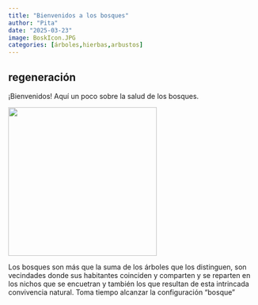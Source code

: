 ```yaml
---
title: "Bienvenidos a los bosques"
author: "Pita"
date: "2025-03-23"
image: BoskIcon.JPG
categories: [árboles,hierbas,arbustos]
---
```


## regeneración

¡Bienvenidos! Aquí un poco sobre la salud de los bosques.

![](../1-regeneracion/BoskIcon.jpg){width=300}

Los bosques son más que la suma de los árboles que los distinguen,  son vecindades donde sus habitantes coinciden y comparten y se reparten en los nichos que se encuetran y también los que resultan de esta intrincada convivencia natural. Toma tiempo alcanzar la configuración "bosque"
